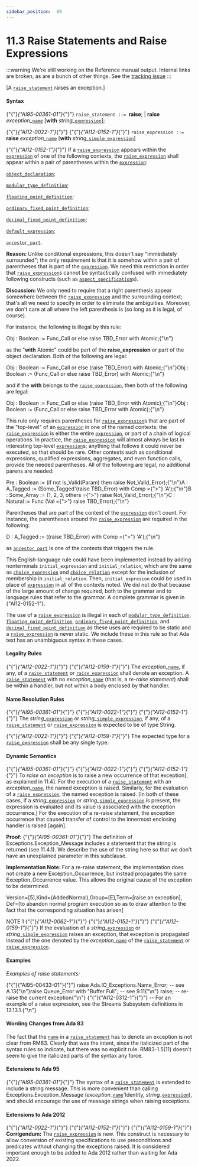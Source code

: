 ---
sidebar_position:  89
---

# 11.3 Raise Statements and Raise Expressions

:::warning
We're still working on the Reference manual output.  Internal links are broken,
as are a bunch of other things.
See the [tracking issue](https://github.com/ada-lang-io/ada-lang-io/issues/20)
:::


<p>[A <code><a href="../AA-11/AA-11.3#S0308">raise_statement</a></code> raises an exception.] </p>

#### Syntax

<p>{"{"}<em>{"AI95-00361-01"}</em>{"}"} <code>raise_statement</code><a id="S0308"></a><code> ::= </code><strong>raise</strong>;      | <strong>raise</strong> <em>exception_</em><code><a href="../AA-4/AA-4.1#S0091">name</a></code> [<strong>with</strong> <em>string_</em><code><a href="../AA-4/AA-4.4#S0132">expression</a></code>];</p>
<p>{"{"}<em>{"AI12-0022-1"}</em>{"}"} {"{"}<em>{"AI12-0152-1"}</em>{"}"} <code>raise_expression</code><a id="S0309"></a><code> ::= </code><strong>raise</strong> <em>exception_</em><code><a href="../AA-4/AA-4.1#S0091">name</a></code> [<strong>with</strong> <em>string_</em><code><a href="../AA-4/AA-4.4#S0138">simple_expression</a></code>]</p>
<p>{"{"}<em>{"AI12-0152-1"}</em>{"}"} If a <code><a href="../AA-11/AA-11.3#S0309">raise_expression</a></code> appears within the <code><a href="../AA-4/AA-4.4#S0132">expression</a></code> of one of the following contexts, the <code><a href="../AA-11/AA-11.3#S0309">raise_expression</a></code> shall appear within a pair of parentheses within the <code><a href="../AA-4/AA-4.4#S0132">expression</a></code>: </p>
<p><code><a href="../AA-3/AA-3.3#S0032">object_declaration</a></code>;</p>
<p><code><a href="../AA-3/AA-3.5#S0043">modular_type_definition</a></code>;</p>
<p><code><a href="../AA-3/AA-3.5#S0045">floating_point_definition</a></code>;</p>
<p><code><a href="../AA-3/AA-3.5#S0048">ordinary_fixed_point_definition</a></code>;</p>
<p><code><a href="../AA-3/AA-3.5#S0049">decimal_fixed_point_definition</a></code>;</p>
<p><code><a href="../AA-3/AA-3.7#S0063">default_expression</a></code>;</p>
<p><code><a href="../AA-4/AA-4.3#S0112">ancestor_part</a></code>. </p>
<Admonition type="note">
<p><strong>Reason: </strong>Unlike conditional expressions, this doesn't say "immediately surrounded"; the only requirement is that it is somehow within a pair of parentheses that is part of the <code><a href="../AA-4/AA-4.4#S0132">expression</a></code>. We need this restriction in order that <code><a href="../AA-11/AA-11.3#S0309">raise_expression</a></code>s cannot be syntactically confused with immediately following constructs (such as <code><a href="../AA-13/AA-13.1#S0346">aspect_specification</a></code>s). </p></Admonition>

<Admonition type="note">
<p><strong>Discussion: </strong>We only need to require that a right parenthesis appear somewhere between the <code><a href="../AA-11/AA-11.3#S0309">raise_expression</a></code> and the surrounding context; that's all we need to specify in order to eliminate the ambiguities. Moreover, we don't care at all where the left parenthesis is (so long as it is legal, of course).</p></Admonition>

<Admonition type="note">
<p>For instance, the following is illegal by this rule: </p></Admonition>

<CodeBlock>
Obj : Boolean := Func_Call or else raise TBD_Error with Atomic;{"\n"}
</CodeBlock>

<Admonition type="note">
<p>as the "<strong>with</strong> Atomic" could be part of the <strong>raise_expression</strong> or part of the object declaration. Both of the following are legal: </p></Admonition>

<CodeBlock>
Obj : Boolean := Func_Call or else (raise TBD_Error) with Atomic;{"\n"}Obj : Boolean := (Func_Call or else raise TBD_Error) with Atomic;{"\n"}
</CodeBlock>

<Admonition type="note">
<p>and if the <strong>with</strong> belongs to the <code><a href="../AA-11/AA-11.3#S0309">raise_expression</a></code>, then both of the following are legal: </p></Admonition>

<CodeBlock>
Obj : Boolean := Func_Call or else (raise TBD_Error with Atomic);{"\n"}Obj : Boolean := (Func_Call or else raise TBD_Error with Atomic);{"\n"}
</CodeBlock>

<Admonition type="note">
<p>This rule only requires parentheses for <code><a href="../AA-11/AA-11.3#S0309">raise_expression</a></code>s that are part of the "top-level" of an <code><a href="../AA-4/AA-4.4#S0132">expression</a></code> in one of the named contexts; the <code><a href="../AA-11/AA-11.3#S0309">raise_expression</a></code> is either the entire <code><a href="../AA-4/AA-4.4#S0132">expression</a></code>, or part of a chain of logical operations. In practice, the <code><a href="../AA-11/AA-11.3#S0309">raise_expression</a></code> will almost always be last in interesting top-level <code><a href="../AA-4/AA-4.4#S0132">expression</a></code>s; anything that follows it could never be executed, so that should be rare. Other contexts such as conditional expressions, qualified expressions, aggregates, and even function calls, provide the needed parentheses. All of the following are legal, no additional parens are needed: </p></Admonition>

<CodeBlock>
Pre : Boolean  := (if not Is_Valid(Param) then raise Not_Valid_Error);{"\n"}A : A_Tagged   := (Some_Tagged'(raise TBD_Error) with Comp ={">"} 'A');{"\n"}B : Some_Array := (1, 2, 3, others ={">"} raise Not_Valid_Error);{"\n"}C : Natural    := Func (Val ={">"} raise TBD_Error);{"\n"}
</CodeBlock>

<Admonition type="note">
<p>Parentheses that are part of the context of the <code><a href="../AA-4/AA-4.4#S0132">expression</a></code> don't count. For instance, the parentheses around the <code><a href="../AA-11/AA-11.3#S0309">raise_expression</a></code> are required in the following: </p></Admonition>

<CodeBlock>
D : A_Tagged   := ((raise TBD_Error) with Comp ={">"} 'A');{"\n"}
</CodeBlock>

<Admonition type="note">
<p>as <code><a href="../AA-4/AA-4.3#S0112">ancestor_part</a></code> is one of the contexts that triggers the rule.</p></Admonition>

<Admonition type="note">
<p>This English-language rule could have been implemented instead by adding nonterminals <code>initial_expression</code> and <code>initial_relation</code>, which are the same as <code><a href="../AA-4/AA-4.4#S0133">choice_expression</a></code> and <code><a href="../AA-4/AA-4.4#S0134">choice_relation</a></code> except for the inclusion of membership in <code>initial_relation</code>. Then, <code>initial_expresion</code> could be used in place of <code><a href="../AA-4/AA-4.4#S0132">expression</a></code> in all of the contexts noted. We did not do that because of the large amount of change required, both to the grammar and to language rules that refer to the grammar. A complete grammar is given in {"AI12-0152-1"}.</p></Admonition>

<Admonition type="note">
<p>The use of a <code><a href="../AA-11/AA-11.3#S0309">raise_expression</a></code> is illegal in each of <code><a href="../AA-3/AA-3.5#S0043">modular_type_definition</a></code>, <code><a href="../AA-3/AA-3.5#S0045">floating_point_definition</a></code>, <code><a href="../AA-3/AA-3.5#S0048">ordinary_fixed_point_definition</a></code>, and <code><a href="../AA-3/AA-3.5#S0049">decimal_fixed_point_definition</a></code> as these uses are required to be static and a <code><a href="../AA-11/AA-11.3#S0309">raise_expression</a></code> is never static. We include these in this rule so that Ada text has an unambiguous syntax in these cases. </p></Admonition>


#### Legality Rules

<p>{"{"}<em>{"AI12-0022-1"}</em>{"}"} {"{"}<em>{"AI12-0159-1"}</em>{"}"} The <em>exception_</em><code><a href="../AA-4/AA-4.1#S0091">name</a></code>, if any, of a <code><a href="../AA-11/AA-11.3#S0308">raise_statement</a></code> or <code><a href="../AA-11/AA-11.3#S0309">raise_expression</a></code> shall denote an exception. A <code><a href="../AA-11/AA-11.3#S0308">raise_statement</a></code> with no <em>exception_</em><code><a href="../AA-4/AA-4.1#S0091">name</a></code> (that is, a <em>re-raise statement</em>) shall be within a handler, but not within a body enclosed by that handler. </p>

#### Name Resolution Rules

<p>{"{"}<em>{"AI95-00361-01"}</em>{"}"} {"{"}<em>{"AI12-0022-1"}</em>{"}"} {"{"}<em>{"AI12-0152-1"}</em>{"}"} The <em>string_</em><code><a href="../AA-4/AA-4.4#S0132">expression</a></code> or <em>string_</em><code><a href="../AA-4/AA-4.4#S0138">simple_expression</a></code>, if any, of a <code><a href="../AA-11/AA-11.3#S0308">raise_statement</a></code> or <code><a href="../AA-11/AA-11.3#S0309">raise_expression</a></code> is expected to be of type String.</p>
<p>{"{"}<em>{"AI12-0022-1"}</em>{"}"} {"{"}<em>{"AI12-0159-1"}</em>{"}"} The expected type for a <code><a href="../AA-11/AA-11.3#S0309">raise_expression</a></code> shall be any single type. </p>

#### Dynamic Semantics

<p>{"{"}<em>{"AI95-00361-01"}</em>{"}"} {"{"}<em>{"AI12-0022-1"}</em>{"}"} {"{"}<em>{"AI12-0152-1"}</em>{"}"} To <em>raise an exception</em> is to raise a new occurrence of that exception[, as explained in 11.4]. For the execution of a <code><a href="../AA-11/AA-11.3#S0308">raise_statement</a></code> with an <em>exception_</em><code><a href="../AA-4/AA-4.1#S0091">name</a></code>, the named exception is raised. Similarly, for the evaluation of a <code><a href="../AA-11/AA-11.3#S0309">raise_expression</a></code>, the named exception is raised. [In both of these cases, if a <em>string_</em><code><a href="../AA-4/AA-4.4#S0132">expression</a></code> or <em>string_</em><code><a href="../AA-4/AA-4.4#S0138">simple_expression</a></code> is present, the expression is evaluated and its value is associated with the exception occurrence.] For the execution of a re-raise statement, the exception occurrence that caused transfer of control to the innermost enclosing handler is raised [again]. </p>
<Admonition type="note">
<p><strong>Proof: </strong>{"{"}<em>{"AI95-00361-01"}</em>{"}"} The definition of Exceptions.Exception_Message includes a statement that the string is returned (see 11.4.1). We describe the use of the string here so that we don't have an unexplained parameter in this subclause. </p></Admonition>

<Admonition type="note">
<p><strong>Implementation Note: </strong>For a re-raise statement, the implementation does not create a new Exception_Occurrence, but instead propagates the same Exception_Occurrence value. This allows the original cause of the exception to be determined. </p></Admonition>

<p>Version=[5],Kind=(AddedNormal),Group=[E],Term=[raise an exception], Def=[to abandon normal program execution so as to draw attention to the fact that the corresponding situation has arisen] </p>
<Admonition type="note">
<p>NOTE 1   {"{"}<em>{"AI12-0062-1"}</em>{"}"} {"{"}<em>{"AI12-0152-1"}</em>{"}"} {"{"}<em>{"AI12-0159-1"}</em>{"}"} If the evaluation of a <em>string_</em><code><a href="../AA-4/AA-4.4#S0132">expression</a></code> or <em>string_</em><code><a href="../AA-4/AA-4.4#S0138">simple_expression</a></code> raises an exception, that exception is propagated instead of the one denoted by the <em>exception_</em><code><a href="../AA-4/AA-4.1#S0091">name</a></code> of the <code><a href="../AA-11/AA-11.3#S0308">raise_statement</a></code> or <code><a href="../AA-11/AA-11.3#S0309">raise_expression</a></code>. </p></Admonition>


#### Examples

<p><em>Examples of raise statements:</em> </p>
<CodeBlock>
{"{"}{"AI95-00433-01"}{"}"} raise Ada.IO_Exceptions.Name_Error;   -- see A.13{"\n"}raise Queue_Error with "Buffer Full"; -- see 9.11{"\n"}
</CodeBlock>

<CodeBlock>
raise;                                -- re-raise the current exception{"\n"}
</CodeBlock>

<CodeBlock>
{"{"}{"AI12-0312-1"}{"}"} -- For an example of a raise expression, see the Streams Subsystem definitions in 13.13.1.{"\n"}
</CodeBlock>


#### Wording Changes from Ada 83

<Admonition type="note">
<p>The fact that the <code><a href="../AA-4/AA-4.1#S0091">name</a></code> in a <code><a href="../AA-11/AA-11.3#S0308">raise_statement</a></code> has to denote an exception is not clear from RM83. Clearly that was the intent, since the italicized part of the syntax rules so indicate, but there was no explicit rule. RM83-1.5(11) doesn't seem to give the italicized parts of the syntax any force. </p></Admonition>


#### Extensions to Ada 95

<Admonition type="note">
<p>{"{"}<em>{"AI95-00361-01"}</em>{"}"} The syntax of a <code><a href="../AA-11/AA-11.3#S0308">raise_statement</a></code> is extended to include a string message. This is more convenient than calling Exceptions.Exception_Message (<em>exception_</em><code><a href="../AA-4/AA-4.1#S0091">name</a></code>'Identity, <em>string_</em><code><a href="../AA-4/AA-4.4#S0132">expression</a></code>), and should encourage the use of message strings when raising exceptions. </p></Admonition>


#### Extensions to Ada 2012

<Admonition type="note">
<p>{"{"}<em>{"AI12-0022-1"}</em>{"}"} {"{"}<em>{"AI12-0152-1"}</em>{"}"} {"{"}<em>{"AI12-0159-1"}</em>{"}"} <strong>Corrigendum:</strong> The <code><a href="../AA-11/AA-11.3#S0309">raise_expression</a></code> is new. This construct is necessary to allow conversion of existing specifications to use preconditions and predicates without changing the exceptions raised. It is considered important enough to be added to Ada 2012 rather than waiting for Ada 2022. </p></Admonition>

